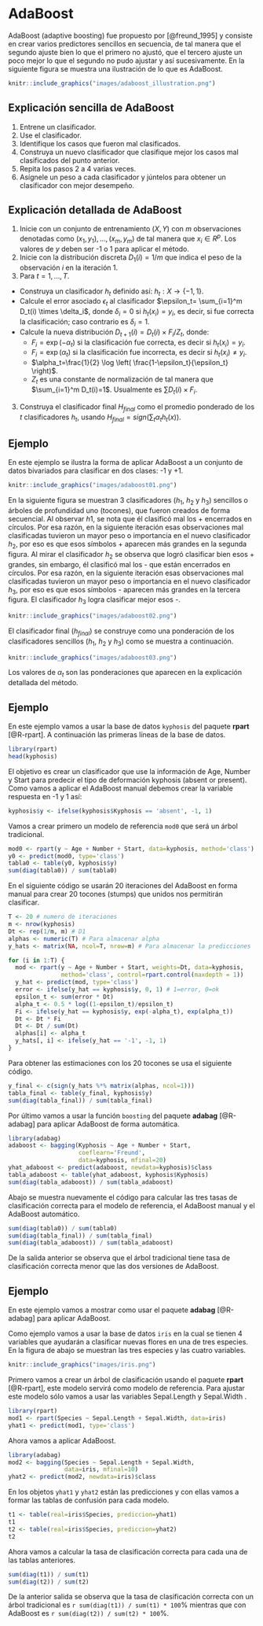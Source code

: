 # AdaBoost {#adaboost}

AdaBoost (adaptive boosting) fue propuesto por [@freund_1995] y consiste en crear varios predictores sencillos en secuencia, de tal manera que el segundo ajuste bien lo que el primero no ajustó, que el tercero ajuste un poco mejor lo que el segundo no pudo ajustar y así sucesivamente. En la siguiente figura se muestra una ilustración de lo que es AdaBoost.

```r
knitr::include_graphics("images/adaboost_illustration.png")
```


## Explicación sencilla de AdaBoost {-}

1. Entrene un clasificador.
2. Use el clasificador.
3. Identifique los casos que fueron mal clasificados.
4. Construya un nuevo clasificador que clasifique mejor los casos mal clasificados del punto anterior.
5. Repita los pasos 2 a 4 varias veces.
6. Asígnele un peso a cada clasificador y júntelos para obtener un clasificador con mejor desempeño.

## Explicación detallada de AdaBoost {-}

1. Inicie con un conjunto de entrenamiento $(X, Y)$ con $m$ observaciones denotadas como $(x_1, y_1), \ldots, (x_m, y_m)$ de tal manera que $x_i \in R^p$. Los valores de $y$ deben ser -1 o 1 para aplicar el método.
2. Inicie con la distribución discreta $D_1(i)=1/m$ que indica el peso de la observación $i$ en la iteración $1$.
3. Para $t=1, \ldots, T$.
  - Construya un clasificador $h_t$ definido así: $h_t : X \rightarrow \{-1, 1 \}$.
  - Calcule el error asociado $\epsilon_t$ al clasificador $\epsilon_t= \sum_{i=1}^m D_t(i) \times \delta_i$, donde $\delta_i=0$ si $h_t(x_i)=y_i$, es decir, si fue correcta la clasificación; caso contrario es $\delta_i=1$.
  - Calcule la nueva distribución $D_{t+1}(i)=D_{t}(i) \times F_i / Z_t$, donde:   
    - $F_i=\exp(-\alpha_t)$ si la clasificación fue correcta, es decir si $h_t(x_i) = y_i$.
    - $F_i=\exp(\alpha_t)$ si la clasificación fue incorrecta, es decir si $h_t(x_i) \neq y_i$.
    - $\alpha_t=\frac{1}{2} \log \left( \frac{1-\epsilon_t}{\epsilon_t} \right)$.
    - $Z_t$ es una constante de normalización de tal manera que $\sum_{i=1}^m D_t(i)=1$. Usualmente es $\sum D_{t}(i) \times F_i$.
3. Construya el clasificador final $H_{final}$ como el promedio ponderado de los $t$ clasificadores $h_t$, usando $H_{final}=sign(\sum_t \alpha_t h_t(x))$.

## Ejemplo {-}
En este ejemplo se ilustra la forma de aplicar AdaBoost a un conjunto de datos bivariados para clasificar en dos clases: -1 y +1.

```r
knitr::include_graphics("images/adaboost01.png")
```

En la siguiente figura se muestran 3 clasificadores ($h_1$, $h_2$ y $h_3$) sencillos o árboles de profundidad uno (tocones), que fueron creados de forma secuencial. Al observar $h1$, se nota que él clasificó mal los + encerrados en círculos. Por esa razón, en la siguiente iteración esas observaciones mal clasificadas tuvieron un mayor peso o importancia en el nuevo clasificador $h_2$, por eso es que esos símbolos + aparecen más grandes en la segunda figura. Al mirar el clasificador $h_2$ se observa que logró clasificar bien esos + grandes, sin embargo, él clasificó mal los - que están encerrados en círculos. Por esa razón, en la siguiente iteración esas observaciones mal clasificadas tuvieron un mayor peso o importancia en el nuevo clasificador $h_3$, por eso es que esos símbolos - aparecen más grandes en la tercera figura. El clasificador $h_3$ logra clasificar mejor esos -.

```r
knitr::include_graphics("images/adaboost02.png")
```

El clasificador final ($h_{final}$) se construye como una ponderación de los clasificadores sencillos ($h_1$, $h_2$ y $h_3$) como se muestra a continuación.

```r
knitr::include_graphics("images/adaboost03.png")
```

Los valores de $\alpha_t$ son las ponderaciones que aparecen en la explicación detallada del método.

## Ejemplo {-}
En este ejemplo vamos a usar la base de datos `kyphosis` del paquete **rpart** [@R-rpart]. A continuación las primeras líneas de la base de datos.

```r
library(rpart)
head(kyphosis)
```

El objetivo es crear un clasificador que use la información de Age, Number y Start para predecir el tipo de deformación kyphosis (absent or present). Como vamos a aplicar el AdaBoost manual debemos crear la variable respuesta en -1 y 1 así:

```r
kyphosis$y <- ifelse(kyphosis$Kyphosis == 'absent', -1, 1)
```

Vamos a crear primero un modelo de referencia `mod0` que será un árbol tradicional.

```r
mod0 <- rpart(y ~ Age + Number + Start, data=kyphosis, method='class')
y0 <- predict(mod0, type='class')
tabla0 <- table(y0, kyphosis$y)
sum(diag(tabla0)) / sum(tabla0)
```

En el siguiente código se usarán 20 iteraciones del AdaBoost en forma manual para crear 20 tocones (stumps) que unidos nos permitirán clasificar.

```r
T <- 20 # numero de iteraciones
m <- nrow(kyphosis)
Dt <- rep(1/m, m) # D1
alphas <- numeric(T) # Para almacenar alpha
y_hats <- matrix(NA, ncol=T, nrow=m) # Para almacenar la predicciones

for (i in 1:T) {
  mod <- rpart(y ~ Age + Number + Start, weights=Dt, data=kyphosis, 
               method='class', control=rpart.control(maxdepth = 1))
  y_hat <- predict(mod, type='class')
  error <- ifelse(y_hat == kyphosis$y, 0, 1) # 1=error, 0=ok
  epsilon_t <- sum(error * Dt)
  alpha_t <- 0.5 * log((1-epsilon_t)/epsilon_t)
  Fi <- ifelse(y_hat == kyphosis$y, exp(-alpha_t), exp(alpha_t))
  Dt <- Dt * Fi
  Dt <- Dt / sum(Dt)
  alphas[i] <- alpha_t
  y_hats[, i] <- ifelse(y_hat == '-1', -1, 1)
}
```

Para obtener las estimaciones con los 20 tocones se usa el siguiente código.

```r
y_final <- c(sign(y_hats %*% matrix(alphas, ncol=1)))
tabla_final <- table(y_final, kyphosis$y)
sum(diag(tabla_final)) / sum(tabla_final)
```

Por último vamos a usar la función `boosting` del paquete **adabag** [@R-adabag] para aplicar AdaBoost de forma automática.

```r
library(adabag)
adaboost <- bagging(Kyphosis ~ Age + Number + Start,
                    coeflearn='Freund',
                    data=kyphosis, mfinal=20)
yhat_adaboost <- predict(adaboost, newdata=kyphosis)$class
tabla_adaboost <- table(yhat_adaboost, kyphosis$Kyphosis)
sum(diag(tabla_adaboost)) / sum(tabla_adaboost)
```

Abajo se muestra nuevamente el código para calcular las tres tasas de clasificación correcta para el modelo de referencia, el AdaBoost manual y el AdaBoost automático.

```r
sum(diag(tabla0)) / sum(tabla0)
sum(diag(tabla_final)) / sum(tabla_final)
sum(diag(tabla_adaboost)) / sum(tabla_adaboost)
```

De la salida anterior se observa que el árbol tradicional tiene tasa de clasificación correcta menor que las dos versiones de AdaBoost.

## Ejemplo {-}
En este ejemplo vamos a mostrar como usar el paquete **adabag** [@R-adabag] para aplicar AdaBoost.

Como ejemplo vamos a usar la base de datos `iris` en la cual se tienen 4 variables que ayudarán a clasificar nuevas flores en una de tres especies. En la figura de abajo se muestran las tres especies y las cuatro variables.

```r
knitr::include_graphics("images/iris.png")
```

Primero vamos a crear un árbol de clasificación usando el paquete **rpart** [@R-rpart], este modelo servirá como modelo de referencia. Para ajustar este modelo sólo vamos a usar las variables Sepal.Length y Sepal.Width
.
```r
library(rpart)
mod1 <- rpart(Species ~ Sepal.Length + Sepal.Width, data=iris)
yhat1 <- predict(mod1, type='class')
```

Ahora vamos a aplicar AdaBoost.

```r
library(adabag)
mod2 <- bagging(Species ~ Sepal.Length + Sepal.Width, 
                data=iris, mfinal=10)
yhat2 <- predict(mod2, newdata=iris)$class
```

En los objetos `yhat1` y `yhat2` están las predicciones y con ellas vamos a formar las tablas de confusión para cada modelo.

```r
t1 <- table(real=iris$Species, prediccion=yhat1)
t1
t2 <- table(real=iris$Species, prediccion=yhat2)
t2
```

Ahora vamos a calcular la tasa de clasificación correcta para cada una de las tablas anteriores.

```r
sum(diag(t1)) / sum(t1)
sum(diag(t2)) / sum(t2)
```

De la anterior salida se observa que la tasa de clasificación correcta con un árbol tradicional es `r sum(diag(t1)) / sum(t1) * 100`% mientras que con AdaBoost es `r sum(diag(t2)) / sum(t2) * 100`%.
